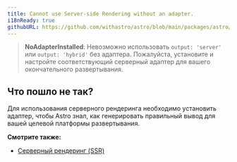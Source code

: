 ```yaml
---
title: Cannot use Server-side Rendering without an adapter.
i18nReady: true
githubURL: https://github.com/withastro/astro/blob/main/packages/astro/src/core/errors/errors-data.ts
---
```


> **NoAdapterInstalled**: Невозможно использовать `output: 'server'` или `output: 'hybrid'` без адаптера. Пожалуйста, установите и настройте соответствующий серверный адаптер для вашего окончательного развертывания.

## Что пошло не так?

Для использования серверного рендеринга необходимо установить адаптер, чтобы Astro знал, как генерировать правильный вывод для вашей целевой платформы развертывания.

**Смотрите также:**

-  [Серверный рендеринг (SSR)](/ru/guides/on-demand-rendering/)
